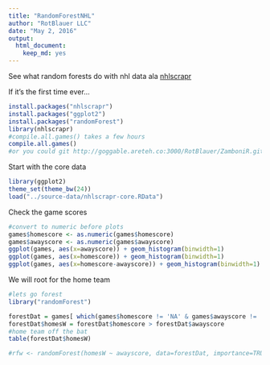 ```yaml
---
title: "RandomForestNHL"
author: "RotBlauer LLC"
date: "May 2, 2016"
output:
  html_document:
    keep_md: yes
---
```


See what random forests do with nhl data ala <a href="https://cran.r-project.org/web/packages/nhlscrapr/index.html">nhlscrapr</a> 

If it's the first time ever...
```r
install.packages("nhlscrapr")
install.packages("ggplot2")
install.packages("randomForest")
library(nhlscrapr)
#compile.all.games() takes a few hours 
compile.all.games()
#or you could git http://goggable.areteh.co:3000/RotBlauer/ZamboniR.git
```


Start with the core data
```r
library(ggplot2)
theme_set(theme_bw(24))
load("../source-data/nhlscrapr-core.RData")

```


Check the game scores
```r
#convert to numeric before plots
games$homescore <- as.numeric(games$homescore)
games$awayscore <- as.numeric(games$awayscore)
ggplot(games, aes(x=awayscore)) + geom_histogram(binwidth=1)
ggplot(games, aes(x=homescore)) + geom_histogram(binwidth=1)
ggplot(games, aes(x=homescore-awayscore)) + geom_histogram(binwidth=1)
```

We will root for the home team
```r
#lets go forest
library("randomForest")

forestDat = games[ which(games$homescore != 'NA' & games$awayscore != 'NA'), ]
forestDat$homesW = forestDat$homescore > forestDat$awayscore
#home team off the bat 
table(forestDat$homesW)

#rfw <- randomForest(homesW ~ awayscore, data=forestDat, importance=TRUE,proximity=TRUE)

```

